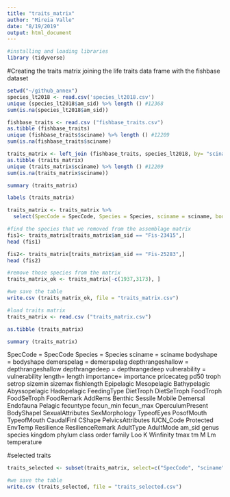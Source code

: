 ```yaml
---
title: "traits_matrix"
author: "Mireia Valle"
date: "8/19/2019"
output: html_document
---
```


```r
#installing and loading libraries
library (tidyverse)
```

#Creating the traits matrix joining the life traits data frame with the fishbase dataset
```r
setwd("~/github_annex")
species_lt2018 <- read.csv('species_lt2018.csv')
unique (species_lt2018$am_sid) %>% length () #12368
sum(is.na(species_lt2018$am_sid))

fishbase_traits <- read.csv ("fishbase_traits.csv")
as.tibble (fishbase_traits)
unique (fishbase_traits$sciname) %>% length () #12209
sum(is.na(fishbase_traits$sciname)

traits_matrix <- left_join (fishbase_traits, species_lt2018, by= "sciname")
as.tibble (traits_matrix)
unique (traits_matrix$sciname) %>% length () #12209
sum(is.na(traits_matrix$sciname))

summary (traits_matrix)

labels (traits_matrix)

traits_matrix <- traits_matrix %>%
  select(SpecCode = SpecCode, Species = Species, sciname = sciname, bodyshape = bodyshape, demerspelag = demerspelag, depthrangeshallow = depthrangeshallow, depthrangedeep = depthrangedeep, vulnerability = vulnerability, length= length, importance= importance, pricecateg= pricecateg, pd50= pd50, troph= troph, setrop= setrop, sizemin= sizemin, sizemax= sizemax, fishlength= fishlength, Epipelagic= Epipelagic, Mesopelagic= Mesopelagic, Bathypelagic= Bathypelagic, Abyssopelagic= Abyssopelagic, Hadopelagic= Hadopelagic, FeedingType= FeedingType, DietTroph= DietTroph, DietSeTroph= DietSeTroph, FoodTroph= FoodTroph,FoodSeTroph= FoodSeTroph,FoodRemark=FoodRemark, AddRems= AddRems,Benthic= Benthic, Sessile=Sessile,  Mobile=  Mobile, Demersal= Demersal, Endofauna= Endofauna, Pelagic= Pelagic,  fecuntype= fecuntype, fecun_min= fecun_min, fecun_max= fecun_max, OperculumPresent= OperculumPresent, BodyShapeI= BodyShapeI, SexualAttributes= SexualAttributes, SexMorphology= SexMorphology, TypeofEyes=TypeofEyes,PosofMouth= PosofMouth,TypeofMouth= TypeofMouth, CaudalFinI=CaudalFinI,  CShape=CShape, PelvicsAttributes= PelvicsAttributes,  IUCN_Code=IUCN_Code, Protected= Protected, EnvTemp=EnvTemp, Resilience= Resilience, ResilienceRemark= ResilienceRemark, AdultType= AdultType, AdultMode= AdultMode, am_sid = am_sid, genus = genus, species = species, kingdom = kingdom, phylum = phylum, class = class, order = order, family = family, Loo = Loo, K = K, Winfinity = Winfinity, tmax = tmax, tm = tm, M= M, Lm = Lm, temperature= Temperature)

#find the species that we removed from the assemblage matrix
fis1<- traits_matrix[traits_matrix$am_sid == "Fis-23415",]
head (fis1)

fis2<- traits_matrix[traits_matrix$am_sid == "Fis-25283",]
head (fis2)

#remove those species from the matrix
traits_matrix_ok <- traits_matrix[-c(1937,3173), ]

#we save the table
write.csv (traits_matrix_ok, file = "traits_matrix.csv")

#load traits matrix
traits_matrix <- read.csv ("traits_matrix.csv")

as.tibble (traits_matrix)

summary (traits_matrix)
```
SpecCode = SpecCode
Species = Species
sciname = sciname
bodyshape = bodyshape
demerspelag = demerspelag
depthrangeshallow = depthrangeshallow
depthrangedeep = depthrangedeep
vulnerability = vulnerability
length= length
importance= importance
pricecateg <fct>
pd50 <dbl>
troph <dbl>
setrop <dbl>
sizemin <dbl>
sizemax <dbl>
fishlength <lgl>
Epipelagic <int>
Mesopelagic <int>
Bathypelagic <int>
Abyssopelagic <int>
Hadopelagic <int>
FeedingType <fct>
DietTroph <dbl>
DietSeTroph <dbl>
FoodTroph <dbl>
FoodSeTroph <dbl>
FoodRemark <fct>
AddRems <fct>
Benthic <int>
Sessile <int>
Mobile <int>
Demersal <int>
Endofauna <int>
Pelagic <int>
fecuntype <fct>
fecun_min <dbl>
fecun_max <dbl>
OperculumPresent <int>
BodyShapeI <fct>
SexualAttributes <fct>
SexMorphology <fct>
TypeofEyes <fct>
PosofMouth <fct>
TypeofMouth <fct>
CaudalFinI <fct>
CShape <fct>
PelvicsAttributes <fct>
IUCN_Code <fct>
Protected <int>
EnvTemp <fct>
Resilience <fct>
ResilienceRemark <fct>
AdultType <fct>
AdultMode <fct>
am_sid <fct>
genus <fct>
species <fct>
kingdom <fct>
phylum <fct>
class <fct>
order <fct>
family <fct>
Loo <dbl>
K <dbl>
Winfinity <dbl>
tmax <dbl>
tm <dbl>
M <dbl>
Lm <dbl>
temperature <dbl>


#selected traits
```r
traits_selected <- subset(traits_matrix, select=c("SpecCode", "sciname", "am_sid", "genus", "species", "kingdom", "phylum", "class", "order", "family", "Loo", "K", "Winfinity", "tmax", "tm", "M", "Lm", "temperature",  "bodyshape", "demerspelag", "depthrangedeep", "vulnerability", "importance", "pricecateg", "pd50", "troph", "setrop", "FeedingType", "DietTroph", "DietSeTroph", "FoodTroph", "FoodSeTroph", "fecuntype", "fecun_min", "fecun_max", "OperculumPresent", "BodyShapeI", "SexualAttributes", "SexMorphology", "TypeofEyes", "PosofMouth", "TypeofMouth", "CaudalFinI", "CShape", "PelvicsAttributes", "IUCN_Code", "Protected", "EnvTemp", "Resilience", "AdultType", "AdultMode"))

#we save the table
write.csv (traits_selected, file = "traits_selected.csv")
```